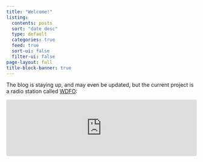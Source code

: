 ```yaml
---
title: "Welcome!"
listing:
  contents: posts
  sort: "date desc"
  type: default
  categories: true
  feed: true
  sort-ui: false
  filter-ui: false
page-layout: full
title-block-banner: true
---
```


The blog is staying up, and may even be updated, but the current project is a radio station called [WDFO](https://www.wdfo.net):

```{=html}
<iframe src="https://radio.wdfo.net/public/wdfo/embed?theme=light" frameborder="0" allowtransparency="true" style="width: 100%; min-height: 150px; border: 0;"></iframe>
```
